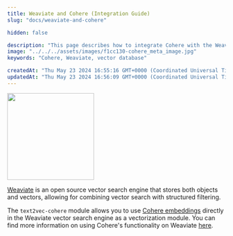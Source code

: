 ```yaml
---
title: Weaviate and Cohere (Integration Guide)
slug: "docs/weaviate-and-cohere"

hidden: false

description: "This page describes how to integrate Cohere with the Weaviate database."
image: "../../../assets/images/f1cc130-cohere_meta_image.jpg"  
keywords: "Cohere, Weaviate, vector database"

createdAt: "Thu May 23 2024 16:55:16 GMT+0000 (Coordinated Universal Time)"
updatedAt: "Thu May 23 2024 16:56:09 GMT+0000 (Coordinated Universal Time)"
---
```


<img src="../../../assets/images/970c76b-weaviate-logo.svg" width="200px" height="auto" class="light-bg" />

[Weaviate](https://weaviate.io/) is an open source vector search engine that stores both objects and vectors, allowing for combining vector search with structured filtering.

The `text2vec-cohere` module allows you to use [Cohere embeddings](/docs/embeddings) directly in the Weaviate vector search engine as a vectorization module. You can find more information on using Cohere's functionality on Weaviate [here](https://weaviate.io/developers/weaviate/modules/retriever-vectorizer-modules/text2vec-cohere).
